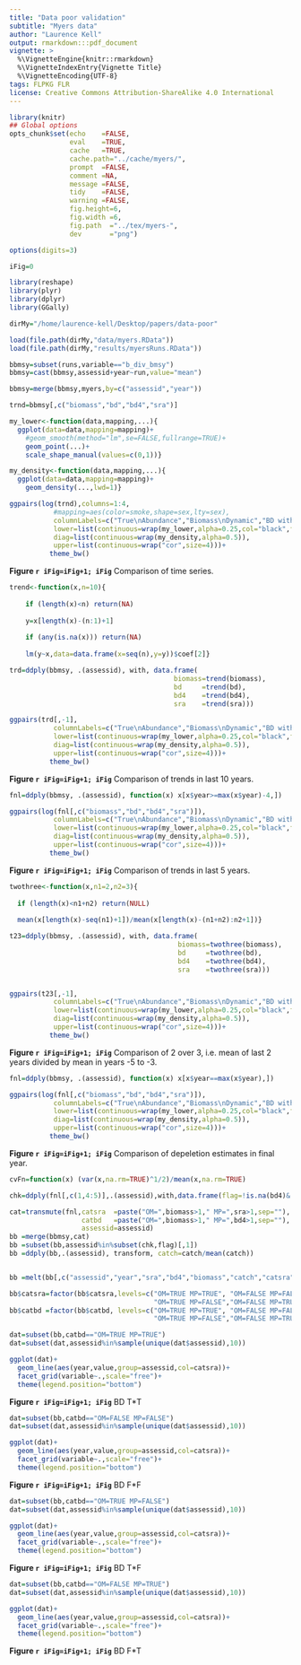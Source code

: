 ```yaml
---
title: "Data poor validation" 
subtitle: "Myers data"
author: "Laurence Kell"
output: rmarkdown:::pdf_document
vignette: >
  %\VignetteEngine{knitr::rmarkdown}
  %\VignetteIndexEntry{Vignette Title}
  %\VignetteEncoding{UTF-8}
tags: FLPKG FLR
license: Creative Commons Attribution-ShareAlike 4.0 International
---
```

  
```r
library(knitr)
## Global options
opts_chunk$set(echo    =FALSE,
               eval    =TRUE,
               cache   =TRUE,
               cache.path="../cache/myers/",
               prompt  =FALSE,
               comment =NA,
               message =FALSE,
               tidy    =FALSE,
               warning =FALSE,
               fig.height=6,
               fig.width =6,
               fig.path  ="../tex/myers-",
               dev       ="png")

options(digits=3)

iFig=0
```

```r
library(reshape)
library(plyr)
library(dplyr)
library(GGally)
```

```r
dirMy="/home/laurence-kell/Desktop/papers/data-poor"

load(file.path(dirMy,"data/myers.RData"))
load(file.path(dirMy,"results/myersRuns.RData"))

bbmsy=subset(runs,variable=="b_div_bmsy")
bbmsy=cast(bbmsy,assessid+year~run,value="mean")

bbmsy=merge(bbmsy,myers,by=c("assessid","year"))
```


```r
trnd=bbmsy[,c("biomass","bd","bd4","sra")]

my_lower<-function(data,mapping,...){
  ggplot(data=data,mapping=mapping)+
    #geom_smooth(method="lm",se=FALSE,fullrange=TRUE)+
    geom_point(...)+
    scale_shape_manual(values=c(0,1))}

my_density<-function(data,mapping,...){
  ggplot(data=data,mapping=mapping)+
    geom_density(...,lwd=1)}

ggpairs(log(trnd),columns=1:4,
           #mapping=aes(color=smoke,shape=sex,lty=sex),
           columnLabels=c("True\nAbundance","Biomass\nDynamic","BD with 40% CV","SRA"),
           lower=list(continuous=wrap(my_lower,alpha=0.25,col="black",fill="red")),
           diag=list(continuous=wrap(my_density,alpha=0.5)),
           upper=list(continuous=wrap("cor",size=4)))+
          theme_bw()
```

**Figure `r iFig=iFig+1; iFig`** Comparison of time series. 

```r
trend<-function(x,n=10){
    
    if (length(x)<n) return(NA)
    
    y=x[length(x)-(n:1)+1]
    
    if (any(is.na(x))) return(NA)
    
    lm(y~x,data=data.frame(x=seq(n),y=y))$coef[2]}

trd=ddply(bbmsy, .(assessid), with, data.frame(
                                         biomass=trend(biomass),
                                         bd     =trend(bd),
                                         bd4    =trend(bd4),
                                         sra    =trend(sra)))

ggpairs(trd[,-1],
           columnLabels=c("True\nAbundance","Biomass\nDynamic","BD with 40% CV","SRA"),
           lower=list(continuous=wrap(my_lower,alpha=0.25,col="black",fill="red")),
           diag=list(continuous=wrap(my_density,alpha=0.5)),
           upper=list(continuous=wrap("cor",size=4)))+
          theme_bw()
```

**Figure `r iFig=iFig+1; iFig`** Comparison of trends in last 10 years. 


```r
fnl=ddply(bbmsy, .(assessid), function(x) x[x$year>=max(x$year)-4,])

ggpairs(log(fnl[,c("biomass","bd","bd4","sra")]),
           columnLabels=c("True\nAbundance","Biomass\nDynamic","BD with 40% CV","SRA"),
           lower=list(continuous=wrap(my_lower,alpha=0.25,col="black",fill="red")),
           diag=list(continuous=wrap(my_density,alpha=0.5)),
           upper=list(continuous=wrap("cor",size=4)))+
          theme_bw()
```

**Figure `r iFig=iFig+1; iFig`** Comparison of trends in last 5 years. 


```r
twothree<-function(x,n1=2,n2=3){
  
  if (length(x)<n1+n2) return(NULL)
  
  mean(x[length(x)-seq(n1)+1])/mean(x[length(x)-(n1+n2):n2+1])}

t23=ddply(bbmsy, .(assessid), with, data.frame(
                                          biomass=twothree(biomass),
                                          bd     =twothree(bd),
                                          bd4    =twothree(bd4),
                                          sra    =twothree(sra)))


ggpairs(t23[,-1],
           columnLabels=c("True\nAbundance","Biomass\nDynamic","BD with 40% CV","SRA"),
           lower=list(continuous=wrap(my_lower,alpha=0.25,col="black",fill="red")),
           diag=list(continuous=wrap(my_density,alpha=0.5)),
           upper=list(continuous=wrap("cor",size=4)))+
          theme_bw()
```

**Figure `r iFig=iFig+1; iFig`** Comparison of 2 over 3, i.e. mean of last 2 years divided by mean in years -5 to -3. 


```r
fnl=ddply(bbmsy, .(assessid), function(x) x[x$year==max(x$year),])

ggpairs(log(fnl[,c("biomass","bd","bd4","sra")]),
           columnLabels=c("True\nAbundance","Biomass\nDynamic","BD with 40% CV","SRA"),
           lower=list(continuous=wrap(my_lower,alpha=0.25,col="black",fill="red")),
           diag=list(continuous=wrap(my_density,alpha=0.5)),
           upper=list(continuous=wrap("cor",size=4)))+
          theme_bw()
```

**Figure `r iFig=iFig+1; iFig`** Comparison of depeletion estimates in final year. 


```r
cvFn=function(x) (var(x,na.rm=TRUE)^1/2)/mean(x,na.rm=TRUE)
```


```r
chk=ddply(fnl[,c(1,4:5)],.(assessid),with,data.frame(flag=!is.na(bd4)&!is.na(sra)))

cat=transmute(fnl,catsra  =paste("OM=",biomass>1," MP=",sra>1,sep=""),
                  catbd   =paste("OM=",biomass>1," MP=",bd4>1,sep=""),
                  assessid=assessid)
bb =merge(bbmsy,cat)
bb =subset(bb,assessid%in%subset(chk,flag)[,1])
bb =ddply(bb,.(assessid), transform, catch=catch/mean(catch))


bb =melt(bb[,c("assessid","year","sra","bd4","biomass","catch","catsra","catbd")],id=c("assessid","year","catsra","catbd"))

bb$catsra=factor(bb$catsra,levels=c("OM=TRUE MP=TRUE", "OM=FALSE MP=FALSE",
                                    "OM=TRUE MP=FALSE","OM=FALSE MP=TRUE"))
bb$catbd =factor(bb$catbd, levels=c("OM=TRUE MP=TRUE", "OM=FALSE MP=FALSE",
                                    "OM=TRUE MP=FALSE","OM=FALSE MP=TRUE"))

dat=subset(bb,catbd=="OM=TRUE MP=TRUE")
dat=subset(dat,assessid%in%sample(unique(dat$assessid),10))

ggplot(dat)+
  geom_line(aes(year,value,group=assessid,col=catsra))+
  facet_grid(variable~.,scale="free")+
  theme(legend.position="bottom")
```

**Figure `r iFig=iFig+1; iFig`** BD T*T


```r
dat=subset(bb,catbd=="OM=FALSE MP=FALSE")
dat=subset(dat,assessid%in%sample(unique(dat$assessid),10))

ggplot(dat)+
  geom_line(aes(year,value,group=assessid,col=catsra))+
  facet_grid(variable~.,scale="free")+
  theme(legend.position="bottom")
```

**Figure `r iFig=iFig+1; iFig`** BD F*F


```r
dat=subset(bb,catbd=="OM=TRUE MP=FALSE")
dat=subset(dat,assessid%in%sample(unique(dat$assessid),10))

ggplot(dat)+   
  geom_line(aes(year,value,group=assessid,col=catsra))+
  facet_grid(variable~.,scale="free")+
  theme(legend.position="bottom")
```

**Figure `r iFig=iFig+1; iFig`** BD T*F


```r
dat=subset(bb,catbd=="OM=FALSE MP=TRUE")
dat=subset(dat,assessid%in%sample(unique(dat$assessid),10))

ggplot(dat)+ 
  geom_line(aes(year,value,group=assessid,col=catsra))+
  facet_grid(variable~.,scale="free")+
  theme(legend.position="bottom")
```

**Figure `r iFig=iFig+1; iFig`** BD F*T
